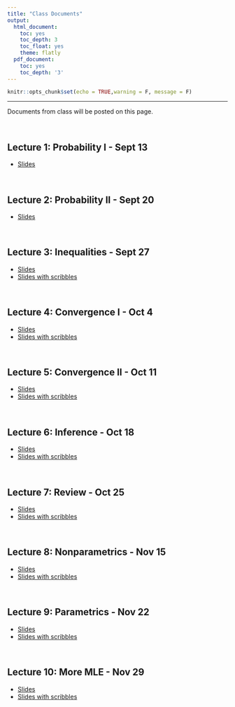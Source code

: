 ```yaml
---
title: "Class Documents"
output:
  html_document:
    toc: yes
    toc_depth: 3
    toc_float: yes
    theme: flatly
  pdf_document:
    toc: yes
    toc_depth: '3'
---
```


```r
knitr::opts_chunk$set(echo = TRUE,warning = F, message = F)
```

******

Documents from class will be posted on this page.

<br>

## Lecture 1: Probability I - Sept 13

* [Slides](https://drive.google.com/drive/folders/1EXH7iZxBAoVQnpVqGBOuGq4p8KofktHw?usp=sharing)

<br>

## Lecture 2: Probability II - Sept 20

* [Slides](https://drive.google.com/file/d/1dmiKqummqNJKTiBNJ0GhVDFANFeV4KW_/view?usp=sharing)

<br>

## Lecture 3: Inequalities - Sept 27

* [Slides](https://drive.google.com/file/d/1wXvpilkm2zRUCIINMrCaEgNoCPf40TSn/view?usp=sharing)
* [Slides with scribbles](https://drive.google.com/file/d/1xXI421hTVcBkNcMWr4qpLH9QhfF1HKX8/view?usp=sharing)

<br>

## Lecture 4: Convergence I - Oct 4

* [Slides](https://drive.google.com/file/d/1VL-Yz4Z4PYoouulj4qTuVFujKjvUbckZ/view?usp=sharing)
* [Slides with scribbles](https://drive.google.com/file/d/1mBQZ6wZk5khfRlnb3yZKViZzjODbGNqk/view?usp=sharing)

<br>

## Lecture 5: Convergence II - Oct 11

* [Slides](https://drive.google.com/file/d/1OPtj8IbV3ncHBicHKAjQf_w2fMK7bQSg/view?usp=sharing)
* [Slides with scribbles](https://drive.google.com/file/d/14Sf8GYSIJ3gmua-qKu_pLrmwHpaAQNUo/view?usp=sharing)

<br>

## Lecture 6: Inference - Oct 18

* [Slides](https://drive.google.com/file/d/1fF3CCUc_vUSCzgZltRsVcjsXfiSNsTxk/view?usp=sharing)
* [Slides with scribbles](https://drive.google.com/file/d/1PrIdNUaPlK062CxmB5Z8wmo4FEM1LkF-/view?usp=sharing)

<br>

## Lecture 7: Review - Oct 25

* [Slides](https://drive.google.com/file/d/15rwV2XO3j6oNFN1HTr9fW8NVS-vObpAS/view?usp=sharing)
* [Slides with scribbles](https://drive.google.com/file/d/1DadRX6EYO7pdt300_lD7XdMIJJbZUPsQ/view?usp=sharing)

<br>

## Lecture 8: Nonparametrics - Nov 15

* [Slides](https://drive.google.com/file/d/1q3hkMQ45JTs9QbD-GRs7vwMdCmot6kHq/view?usp=sharing)
* [Slides with scribbles](https://drive.google.com/file/d/1DHieaD05UD1cveQe2m_LyPEZIsmYECQU/view?usp=sharing)

<br>

## Lecture 9: Parametrics - Nov 22

* [Slides](https://drive.google.com/file/d/163WNi6bf_6ri22ZY33AaetH6uDOLfkPz/view?usp=sharing)
* [Slides with scribbles]()

<br>

## Lecture 10: More MLE - Nov 29
* [Slides](https://drive.google.com/file/d/1PUhqKmBFUdBWMWxrhb9o75uMSrIIJmD4/view?usp=sharing)
* [Slides with scribbles]()

<br>




